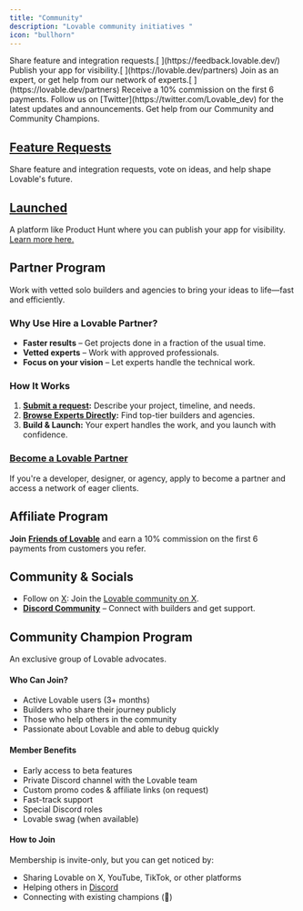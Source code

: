 ```yaml
---
title: "Community"
description: "Lovable community initiatives "
icon: "bullhorn"
---
```


<CardGroup cols={2}>
  <Card title="Feature requests" icon="bell-concierge" href="https://feedback.lovable.dev/">
    Share feature and integration requests.[
    ](https://feedback.lovable.dev/)
  </Card>
  <Card title="Launched" icon="rocket" href="https://launched.lovable.app/">
    Publish your app for visibility.[
    ](https://lovable.dev/partners)
  </Card>
  <Card title="Partner program" icon="handshake" href="https://lovable.dev/partners">
    Join as an expert, or get help from our network of experts.[ ](https://lovable.dev/partners)
  </Card>
  <Card title="Affiliate program" icon="earth-americas" href="https://lovable.dev/affiliates">
    Receive a 10% commission on the first 6 payments.
  </Card>
  <Card title="Follow on X" icon="x" href="https://twitter.com/Lovable_dev">
    Follow us on [Twitter](https://twitter.com/Lovable_dev) for the latest updates and announcements.
  </Card>
  <Card title="Community Support" icon="discord" href="discordInviteLink">
    Get help from our Community and Community Champions.
  </Card>
</CardGroup>

## [Feature Requests](https://feedback.lovable.dev/)

Share feature and integration requests, vote on ideas, and help shape Lovable's future.

## [Launched](https://launched.lovable.app/) 

A platform like Product Hunt where you can publish your app for visibility. [Learn more here.](https://docs.lovable.dev/features/deploy#launch-and-get-traffic)

## **Partner Program**

Work with vetted solo builders and agencies to bring your ideas to life—fast and efficiently.

### **Why Use Hire a Lovable Partner?**

- **Faster results** – Get projects done in a fraction of the usual time.
- **Vetted experts** – Work with approved professionals.
- **Focus on your vision** – Let experts handle the technical work.

### **How It Works**

1. [**Submit a request**](https://lovable.dev/)**:** Describe your project, timeline, and needs.
2. [**Browse Experts Directly**](https://lovable.dev/)**:** Find top-tier builders and agencies.
3. **Build & Launch:** Your expert handles the work, and you launch with confidence.

### [Become a Lovable Partner](https://lovable.dev/partners/apply)

If you're a developer, designer, or agency, apply to become a partner and access a network of eager clients.

## Affiliate Program

**Join** [**Friends of Lovable**](https://friends.lovable.dev/signup) and earn a 10% commission on the first 6 payments from customers you refer.

## Community & Socials

- Follow on [X](https://x.com/lovable_dev): Join the [Lovable community on X](https://x.com/i/communities/1858851338257572046).
- [**Discord Community**](https://discord.gg/lovable-dev) – Connect with builders and get support.

## Community Champion Program

An exclusive group of Lovable advocates.

#### Who Can Join?

- Active Lovable users (3\+ months)
- Builders who share their journey publicly
- Those who help others in the community
- Passionate about Lovable and able to debug quickly

#### Member Benefits

- Early access to beta features
- Private Discord channel with the Lovable team
- Custom promo codes & affiliate links (on request)
- Fast-track support
- Special Discord roles
- Lovable swag (when available)

#### How to Join

Membership is invite-only, but you can get noticed by:

- Sharing Lovable on X, YouTube, TikTok, or other platforms
- Helping others in [Discord](https://discord.gg/lovable-dev)
- Connecting with existing champions (🥇)